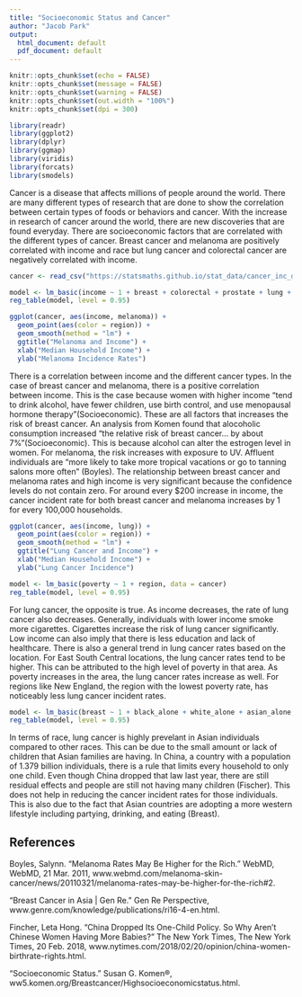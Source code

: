 ```yaml
---
title: "Socioeconomic Status and Cancer"
author: "Jacob Park"
output:
  html_document: default
  pdf_document: default
---
```


```r
knitr::opts_chunk$set(echo = FALSE)
knitr::opts_chunk$set(message = FALSE)
knitr::opts_chunk$set(warning = FALSE)
knitr::opts_chunk$set(out.width = "100%")
knitr::opts_chunk$set(dpi = 300)

library(readr)
library(ggplot2)
library(dplyr)
library(ggmap)
library(viridis)
library(forcats)
library(smodels)
```

Cancer is a disease that affects millions of people around the world. There are many different types of research that are done to show the correlation between certain types of foods or behaviors and cancer. With the increase in research of cancer around the world, there are new discoveries that are found everyday. There are socioeconomic factors that are correlated with the different types of cancer. Breast cancer and melanoma are positively correlated with income and race but lung cancer and colorectal cancer are negatively correlated with income. 

```r
cancer <- read_csv("https://statsmaths.github.io/stat_data/cancer_inc_data.csv")
```

```r
model <- lm_basic(income ~ 1 + breast + colorectal + prostate + lung + melanoma, data = cancer)
reg_table(model, level = 0.95)
```

```r
ggplot(cancer, aes(income, melanoma)) +
  geom_point(aes(color = region)) +
  geom_smooth(method = "lm") +
  ggtitle("Melanoma and Income") +
  xlab("Median Household Income") +
  ylab("Melanoma Incidence Rates")
```

There is a correlation between income and the different cancer types. In the case of breast cancer and melanoma, there is a positive correlation between income. This is the case because women with higher income "tend to drink alcohol, have fewer children, use birth control, and use menopausal hormone therapy"(Socioeconomic). These are all factors that increases the risk of breast cancer. An analysis from Komen found that alocoholic consumption increased "the relative risk of breast cancer... by about 7%"(Socioeconomic). This is because alcohol can alter the estrogen level in women. For melanoma, the risk increases with exposure to UV. Affluent individuals are "more likely to take more tropical vacations or go to tanning salons more often" (Boyles). The relationship between breast cancer and melanoma rates and high income is very significant because the confidence levels do not contain zero. For around every $200 increase in income, the cancer incident rate for both breast cancer and melanoma increases by 1 for every 100,000 households. 

```r
ggplot(cancer, aes(income, lung)) +
  geom_point(aes(color = region)) +
  geom_smooth(method = "lm") +
  ggtitle("Lung Cancer and Income") +
  xlab("Median Household Income") +
  ylab("Lung Cancer Incidence")
```

```r
model <- lm_basic(poverty ~ 1 + region, data = cancer)
reg_table(model, level = 0.95)
```

For lung cancer, the opposite is true. As income decreases, the rate of lung cancer also decreases. Generally, individuals with lower income smoke more cigarettes. Cigarettes increase the risk of lung cancer significantly. Low income can also imply that there is less education and lack of healthcare. There is also a general trend in lung cancer rates based on the location. For East South Central locations, the lung cancer rates tend to be higher. This can be attributed to the high  level of poverty in that area. As poverty increases in the area, the lung cancer rates increase as well. For regions like New England, the region with the lowest poverty rate, has noticeably less lung cancer incident rates. 

```r
model <- lm_basic(breast ~ 1 + black_alone + white_alone + asian_alone, data = cancer)
reg_table(model, level = 0.95)
```

In terms of race, lung cancer is highly prevelant in Asian individuals compared to other races. This can be due to the small amount or lack of children that Asian families are having. In China, a country with a population of 1.379 billion individuals, there is a rule that limits every household to only one child. Even though China dropped that law last year, there are still residual effects and people are still not having many children (Fischer). This does not help in reducing the cancer incident rates for those individuals. This is also due to the fact that Asian countries are adopting a more western lifestyle including partying, drinking, and eating (Breast). 


## References
Boyles, Salynn. “Melanoma Rates May Be Higher for the Rich.” WebMD, WebMD, 21 Mar. 2011,     www.webmd.com/melanoma-skin-cancer/news/20110321/melanoma-rates-may-be-higher-for-the-rich#2.

“Breast Cancer in Asia | Gen Re.” Gen Re Perspective, www.genre.com/knowledge/publications/ri16-4-en.html.

Fincher, Leta Hong. “China Dropped Its One-Child Policy. So Why Aren't Chinese Women Having More Babies?” The New York Times, The New York Times, 20 Feb. 2018, www.nytimes.com/2018/02/20/opinion/china-women-birthrate-rights.html.

“Socioeconomic Status.” Susan G. Komen®, ww5.komen.org/Breastcancer/Highsocioeconomicstatus.html.